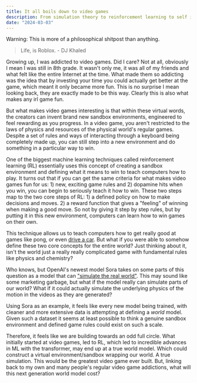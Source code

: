 ```yaml
---
title: It all boils down to video games
description: From simulation theory to reinforcement learning to self improvement, it's all video games.
date: "2024-03-03"
---
```


Warning: This is more of a philosophical shitpost than anything.

> Life, is Roblox. - DJ Khaled

Growing up, I was addicted to video games. Did I care? Not at all, obviously I mean I was still in 8th grade. It wasn't only me, it was all of my friends and what felt like the entire Internet at the time. What made them so addicting was the idea that by investing your time you could actually get better at the game, which meant it only became more fun. This is no surprise I mean looking back, they are exactly made to be this way. Clearly this is also what makes any irl game fun.

But what makes video games interesting is that within these virtual words, the creators can invent brand new sandbox environments, engineered to feel rewarding as you progress. In a video game, you aren't restricted to the laws of physics and resources of the physical world's regular games. Despite a set of rules and ways of interacting through a keyboard being completely made up, you can still step into a new environment and do something in a particular way to win.

One of the biggest machine learning techniques called reinforcement learning (RL) essentially uses this concept of creating a sandbox environment and defining what it means to win to teach computers how to play. It turns out that if you can get the same criteria for what makes video games fun for us: 1) new, exciting game rules and 2) dopamine hits when you win, you can begin to seriously teach it how to win. These two steps map to the two core steps of RL: 1) a defined policy on how to make decisions and moves. 2) a reward function that gives a "feeling" of winning when making a good move. So not by giving it step by step rules, but by putting it in this new environment, computers can learn how to win games on their own.

This technique allows us to teach computers how to get really good at games like pong, or even [drive a car](https://comma.ai). But what if you were able to somehow define these two core concepts for the entire world? Just thinking about it, isn't the world just a really really complicated game with fundamental rules like physics and chemistry?

Who knows, but OpenAI's newest model Sora takes on some parts of this question as a model that can ["simulate the real world"](https://openai.com/sora). This may sound like some marketing garbage, but what if the model really can simulate parts of our world? What if it could actually simulate the underlying physics of the motion in the videos as they are generated?

Using Sora as an example, it feels like every new model being trained, with cleaner and more extensive data is attempting at defining a *world* model. Given such a dataset it seems at least possible to think a genuine sandbox environment and defined game rules could exist on such a scale.

Therefore, it feels like we are building towards an odd full circle. What initially started at video games, led to RL, which led to incredible advances in
ML with the transformer, may end up at a true world model. Which could construct a
virtual environment/sandbox wrapping our world. A true simulation. This would be the greatest video game ever built.
But, linking back to my own and many people's regular video game addictions, what will this next generation world model cost?

